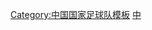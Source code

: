 {{National squad
 | name      = 1980年亚洲杯足球赛中国参赛名单
 | bg        = #EE1C25
 | fg        = yellow
 | bordercolor = yellow
 | country   = CHN
 | team link = 中国国家足球队
 | title     = 中国队参赛名单
 | flag      = the People's Republic of China
 | comp link = 1980年亚洲杯足球赛
 | comp      = 1980年亚洲杯
  | pos1      = 1  | p1        = [[李富胜]]
  | pos2      = 2  | p2        = [[蔡锦标]]
  | pos3     = 3  | p3       = [[刘志才]]
  | pos4      = 4  | p4        = [[林乐丰]]
  | pos5      = 5  | p5        = [[迟尚斌]]&nbsp;([[隊長 (足球)|c]])
  | pos6      = 6  | p6        = [[黄向东]]
  | pos7     = 7  | p7       = [[杨玉敏]]
  | pos8      = 8  | p8        = [[左树声]]
  | pos9     = 9  | p9       = [[徐永来]]
  | pos10     = 10 | p10       = [[李福宝]]
  | pos11     = 11 | p11       = [[陈金刚]]
  | pos12     = 12 | p12       = [[臧蔡灵]]
  | pos13     = 13 | p13        = [[沈祥福]]
  | pos15     = 15 | p15       = [[古广明]]
  | pos16     = 16 | p16       = [[王峰 (足球运动员)|王峰]]
  | pos18     = 18 | p18       = [[盖增臣]]
  | pos20    = 20  | p20        = [[陈熙荣]]
  | pos22     = 22 | p22       = [[許建平]]
 | coach     = [[苏永舜]]
}}<noinclude>
[[Category:中国国家足球队模板]]
[[Category:中国国家足球队运动员|中]]
</noinclude>